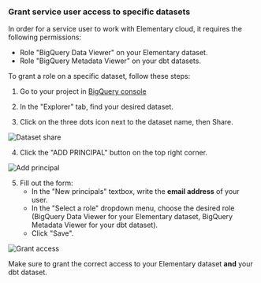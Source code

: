 ### Grant service user access to specific datasets

In order for a service user to work with Elementary cloud, it requires the following permissions:
- Role "BigQuery Data Viewer" on your Elementary dataset.
- Role "BigQuery Metadata Viewer" on your dbt datasets.

To grant a role on a specific dataset, follow these steps:

1. Go to your project in [BigQuery console](https://console.cloud.google.com/bigquery)

2. In the "Explorer" tab, find your desired dataset.

3. Click on the three dots icon next to the dataset name, then Share.

<img
src="https://res.cloudinary.com/diuctyblm/image/upload/f_auto,q_auto/v1/dwh/bigquery/dataset_share"
alt="Dataset share"
/>

4. Click the "ADD PRINCIPAL" button on the top right corner.

<img
src="https://res.cloudinary.com/diuctyblm/image/upload/f_auto,q_auto/v1/dwh/bigquery/add_principal_button"
alt="Add principal"
/>

5. Fill out the form:
    - In the "New principals" textbox, write the **email address** of your user.
    - In the "Select a role" dropdown menu, choose the desired role (BigQuery Data Viewer for your Elementary dataset, BigQuery Metadata Viewer for your dbt dataset).
    - Click "Save".

<img
src="https://res.cloudinary.com/diuctyblm/image/upload/f_auto,q_auto/v1/dwh/bigquery/grant_access_form"
alt="Grant access"
/>

Make sure to grant the correct access to your Elementary dataset **and** your dbt dataset. 
